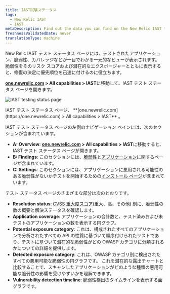 ```yaml
---
title: IAST試験ステータス
tags:
  - New Relic IAST
  - IAST
metaDescription: Find out the data you can find on the New Relic IAST testing status page.
freshnessValidatedDate: never
translationType: machine
---
```


New Relic IAST テスト ステータス ページには、テストされたアプリケーション、脆弱性、カバレッジなどが一目でわかる一元的なビューが表示されます。 脆弱性をそのリスク スコアおよび潜在的なエクスポージャーとともに表示すると、修復の決定に優先順位を迅速に付けるのに役立ちます。

<DNT>**[one.newrelic.com](https://one.newrelic.com) > All capabilities > IAST**</DNT>に移動して、IAST テスト ステータス ページを開きます。

<img
  title="IAST testing status page"
  alt="IAST testing status page"
  src="/images/iast_screenshot-full_summary.webp"
/>

<figcaption>
  IAST テスト ステータス ページ、 <DNT>**[one.newrelic.com](https://one.newrelic.com) > All capabilities > IAST**</DNT> 。
</figcaption>

IAST テスト ステータス ページの左側のナビゲーション ペインには、次のセクションが含まれています。

* <DNT>**A: Overview**</DNT>: <DNT>**[one.newrelic.com](https://one.newrelic.com) > All capabilities > IAST**</DNT>に移動すると、IAST テスト ステータス ページが開きます。
* <DNT>**B: Findings**</DNT>: このセクションには、[脆弱性](/docs/iast/exploitable-vulns/)と[アプリケーション](/docs/iast/applications/)に関するページが含まれています。
* <DNT>**C: Settings**</DNT>: このセクションには、アプリケーションに悪用される可能性のある脆弱性がないかテストを開始するための[インストール ページ](/docs/iast/install/)が含まれています。

テスト ステータス ページのさまざまな部分は次のとおりです。

* <DNT>**Resolution status**</DNT>: [CVSS 重大度スコア](/docs/iast/introduction/#vuln-severity)(重大、高、その他) 別に、脆弱性の数の概要と解決ステータスを確認します。
* <DNT>**Application coverage**</DNT>: アプリケーションの合計数と、テスト済みおよび未テストのアプリケーションの数を表示する円グラフ。
* <DNT>**Potential exposure category**</DNT>: これは、構成されたすべてのアプリケーションで分析されたすべての API の性質に基づいて順序付けられたリストであり、テストに基づいて潜在的な脆弱性がどの OWASP カテゴリに分類されるかについての詳細を提供します。
* <DNT>**Detected exposure category**</DNT>: これは、OWASP カテゴリ別に検出されたすべての悪用可能な脆弱性の円グラフです。 これを潜在的な露出チャートと比較することで、スキャンしたアプリケーションがどのような種類の悪用可能な脆弱性の影響を受けやすいかを理解できます。
* <DNT>**Vulnerability detection timeline**</DNT>: 脆弱性検出のタイムラインを表示する面グラフです。
